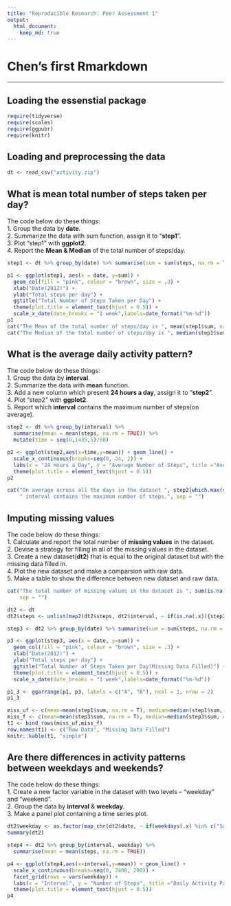 ```yaml
---
title: "Reproducible Research: Peer Assessment 1"
output:
  html_document:
    keep_md: true
---
```

# Chen's first Rmarkdown
***

## Loading the essenstial package
```r
require(tidyverse)
require(scales)
require(ggpubr)
require(knitr)
```
   
## Loading and preprocessing the data
```r
dt <- read_csv("activity.zip")
```

## What is mean total number of steps taken per day?
The code below do these things:   
1. Group the data by **date**.   
2. Summarize the data with sum function, assign it to "**step1**".   
3. Plot "step1" with **ggplot2**.   
4. Report the **Mean & Median** of the total number of steps/day.
```r
step1 <- dt %>% group_by(date) %>% summarise(sum = sum(steps, na.rm = TRUE))

p1 <- ggplot(step1, aes(x = date, y=sum)) +
  geom_col(fill = "pink", colour = "brown", size = .3) +
  xlab("Date(2012)") +
  ylab("Total steps per day") +
  ggtitle("Total Number of Steps Taken per Day") +
  theme(plot.title = element_text(hjust = 0.5)) +
  scale_x_date(date_breaks = "1 week",labels=date_format("%m-%d"))
p1
cat("The Mean of the total number of steps/day is ", mean(step1$sum, na.rm = T),".", sep = "")
cat("The Median of the total number of steps/day is ", median(step1$sum, na.rm = T),".", sep = "")
```
   
   
## What is the average daily activity pattern?
The code below do these things:   
1. Group the data by **interval**.   
2. Summarize the data with **mean** function.   
3. Add a new column which present **24 hours a day**, assign it to "**step2**".   
4. Plot "step2" with **ggplot2**.   
5. Report which **interval** contains the maximum number of steps(on average).
```r
step2 <- dt %>% group_by(interval) %>%
  summarise(mean = mean(steps, na.rm = TRUE)) %>%
  mutate(time = seq(0,1435,5)/60)

p2 <- ggplot(step2,aes(x=time,y=mean)) + geom_line() +
  scale_x_continuous(breaks=seq(0, 24, 2)) +
  labs(x = "24 Hours a Day", y = "Average Number of Steps", title ="Average Daily Activity Pattern") +
  theme(plot.title = element_text(hjust = 0.5))
p2

cat("On average across all the days in the dataset ", step2[which.max(step2$mean),1][[1]], 
    " interval contains the maximum number of steps.", sep = "")

```

## Imputing missing values
The code below do these things:   
1. Calculate and report the total number of **missing values** in the dataset.   
2. Devise a strategy for filling in all of the missing values in the dataset.   
3. Create a new dataset(**dt2**) that is equal to the original dataset but with the missing data filled in.   
4. Plot the new dataset and make a comparsion with raw data.   
5. Make a table to show the difference between new dataset and raw data.
```r
cat("The total number of missing values in the dataset is ", sum(is.na(dt)), ".",
    sep = "")

dt2 <- dt
dt2$steps <- unlist(map2(dt2$steps, dt2$interval, ~ if(is.na(.x)){step2[which(step2$interval==.y),2][[1]]} else .x))

step3 <- dt2 %>% group_by(date) %>% summarise(sum = sum(steps, na.rm = TRUE))

p3 <- ggplot(step3, aes(x = date, y=sum)) +
  geom_col(fill = "pink", colour = "brown", size = .3) +
  xlab("Date(2012)") +
  ylab("Total steps per day") +
  ggtitle("Total Number of Steps Taken per Day(Missing Data Filled)") +
  theme(plot.title = element_text(hjust = 0.5)) +
  scale_x_date(date_breaks = "1 week",labels=date_format("%m-%d"))

p1_3 <- ggarrange(p1, p3, labels = c("A", "B"), ncol = 1, nrow = 2)
p1_3

miss_uf <- c(mean=mean(step1$sum, na.rm = T), median=median(step1$sum, na.rm = T))
miss_f <- c(mean=mean(step3$sum, na.rm = T), median=median(step3$sum, na.rm = T))
t1 <- bind_rows(miss_uf,miss_f)
row.names(t1) <- c("Raw Data", "Missing Data Filled")
knitr::kable(t1, "simple")
```

## Are there differences in activity patterns between weekdays and weekends?
The code below do these things:   
1. Create a new factor variable in the dataset with two levels – “weekday” and “weekend”.   
2. Group the data by **interval** & **weekday**.   
3. Make a panel plot containing a time series plot.   
```r
dt2$weekday <- as.factor(map_chr(dt2$date, ~ if(weekdays(.x) %in% c("Saturday", "Sunday")){"weekend"}else "weekday"))
summary(dt2)

step4 <- dt2 %>% group_by(interval, weekday) %>%
  summarise(mean = mean(steps, na.rm = TRUE))

p4 <- ggplot(step4,aes(x=interval,y=mean)) + geom_line() +
  scale_x_continuous(breaks=seq(0, 2400, 200)) +
  facet_grid(rows = vars(weekday)) +
  labs(x = "Interval", y = "Number of Steps", title ="Daily Activity Pattern") +
  theme(plot.title = element_text(hjust = 0.5))
p4
```
